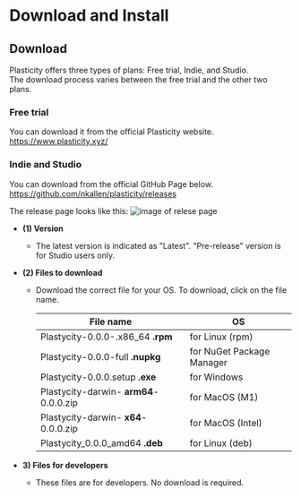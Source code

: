# Download and Install

## Download
Plasticity offers three types of plans: Free trial, Indie, and Studio. <br />
The download process varies between the free trial and the other two plans.

### Free trial
You can download it from the official Plasticity website.<br />
https://www.plasticity.xyz/

### Indie and Studio
You can download from the official GitHub Page below.<br />
https://github.com/nkallen/plasticity/releases

The release page looks like this:
![image of relese page ](/img/github-release-page.png)

- **(1) Version**
   - The latest version is indicated as "Latest". "Pre-release" version is for Studio users only.

- **(2) Files to download**
   - Download the correct file for your OS. To download, click on the file name.

       | File name                              | OS                        |
       | -------------------------------------- | ------------------------- |
       | Plastycity-0.0.0-.x86_64 **.rpm**      | for Linux (rpm)           |
       | Plastycity-0.0.0-full **.nupkg**       | for NuGet Package Manager |
       | Plastycity-0.0.0.setup **.exe**        | for Windows               |
       | Plastycity-darwin- **arm64**-0.0.0.zip | for MacOS (M1)            |
       | Plastycity-darwin- **x64**-0.0.0.zip   | for MacOS (Intel)         |
       | Plastycity_0.0.0_amd64 **.deb**        | for Linux (deb)           |

- **3) Files for developers**
   - These files are for developers. No download is required.





